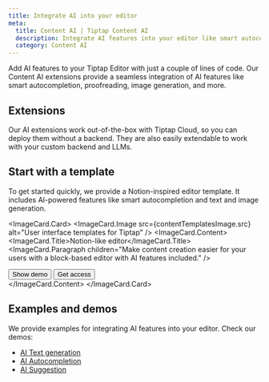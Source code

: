 ```yaml
---
title: Integrate AI into your editor
meta:
  title: Content AI | Tiptap Content AI
  description: Integrate AI features into your editor like smart autocompletion, proofreading, image generation and more. Read about it in our docs.
  category: Content AI
---
```



Add AI features to your Tiptap Editor with just a couple of lines of code. Our Content AI extensions provide a seamless integration of AI features like smart autocompletion, proofreading, image generation, and more.

## Extensions

Our AI extensions work out-of-the-box with Tiptap Cloud, so you can deploy them without a backend. They are also easily extendable to work with your custom backend and LLMs.

<div className="grid sm:grid-cols-2 gap-5">
  <ProductCard
    title="Content AI"
    description="In-line content manipulation with your custom LLM or OpenAI."
    tags={['Cloud', 'On premises']}
    documentationUrl="/content-ai/extensions/ai/getting-started/overview"
    icon={contentAIIcon.src}
  />
  <ProductCard
    title="AI Suggestion"
    description="Show proofreading suggestions in your editor."
    tags={['Beta', 'Cloud', 'On premises']}
    documentationUrl="/content-ai/extensions/ai-suggestion/overview"
    icon={contentAIIcon.src}
  />
</div>

## Start with a template

To get started quickly, we provide a Notion-inspired editor template. It includes AI-powered features like smart autocompletion and text and image generation.

<ImageCard.Card>
  <ImageCard.Image src={contentTemplatesImage.src} alt="User interface templates for Tiptap" />
  <ImageCard.Content>
    <ImageCard.Title>Notion-like editor</ImageCard.Title>
    <ImageCard.Paragraph children="Make content creation easier for your users with a block-based editor with AI features included." />
    <div className="flex items-center gap-2 mt-8">
      <Button asChild variant="secondary">
        <Link href="https://templates.tiptap.dev/">
          Show demo
          <ArrowRightIcon className="size-4" />
        </Link>
      </Button>
      <Button asChild variant="tertirary">
        <Link href="https://cloud.tiptap.dev/react-templates">
          Get access
          <ArrowRightIcon className="size-4" />
        </Link>
      </Button>
    </div>
  </ImageCard.Content>
</ImageCard.Card>

## Examples and demos

We provide examples for integrating AI features into your editor. Check our demos:

- [AI Text generation](/content-ai/extensions/ai/getting-started/overview)
- [AI Autocompletion](/content-ai/extensions/ai/capabilities/text-generation/autocompletion)
- [AI Suggestion](/content-ai/extensions/ai-suggestion/overview)
